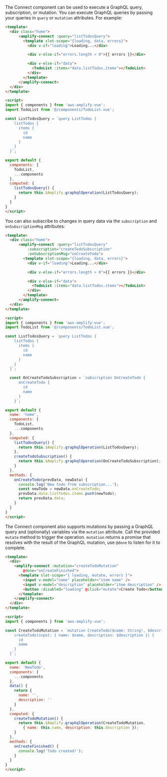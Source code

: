 The Connect component can be used to execute a GraphQL query, subscription, or mutation. You can execute GraphQL queries by passing your queries in `query` or `mutation` attributes. For example:

```html
<template>
  <div class="home">
      <amplify-connect :query="listTodosQuery">
        <template slot-scope="{loading, data, errors}">
          <div v-if="loading">Loading...</div>

          <div v-else-if="errors.length > 0">{{ errors }}</div>

          <div v-else-if="data">
            <TodoList :items="data.listTodos.items"></TodoList>
          </div>
        </template>
      </amplify-connect>
  </div>
</template>

<script>
import { components } from 'aws-amplify-vue';
import TodoList from '@/components/TodoList.vue';

const ListTodosQuery = `query ListTodos {
    listTodos {
      items {
        id
        name
      }
    }
  }`;

export default {
  components: {
    TodoList,
    ...components
  },
  computed: {
    listTodosQuery() {
      return this.$Amplify.graphqlOperation(ListTodosQuery);
    }
  }
}
</script>
```

You can also subscribe to changes in query data via the `subscription` and `onSubscriptionMsg` attributes:

```html
<template>
  <div class="home">
      <amplify-connect :query="listTodosQuery"
          :subscription="createTodoSubscription"
          :onSubscriptionMsg="onCreateTodo">
        <template slot-scope="{loading, data, errors}">
          <div v-if="loading">Loading...</div>

          <div v-else-if="errors.length > 0">{{ errors }}</div>

          <div v-else-if="data">
            <TodoList :items="data.listTodos.items"></TodoList>
          </div>
        </template>
      </amplify-connect>
  </div>
</template>

<script>
import { components } from 'aws-amplify-vue';
import TodoList from '@/components/TodoList.vue';

const ListTodosQuery = `query ListTodos {
    listTodos {
      items {
        id
        name
      }
    }
  }`;

  const OnCreateTodoSubscription = `subscription OnCreateTodo {
      onCreateTodo {
        id
        name
      }
    }`;

export default {
  name: 'home',
  components: {
    TodoList,
    ...components
  },
  computed: {
    listTodosQuery() {
      return this.$Amplify.graphqlOperation(ListTodosQuery);
    },
    createTodoSubscription() {
      return this.$Amplify.graphqlOperation(OnCreateTodoSubscription);
    }
  },
  methods: {
    onCreateTodo(prevData, newData) {
      console.log('New todo from subscription...');
      const newTodo = newData.onCreateTodo;
      prevData.data.listTodos.items.push(newTodo);
      return prevData.data;
    }
  }
}
</script>
```

The Connect component also supports mutations by passing a GraphQL query and (optionally) variables via the `mutation` attribute. Call the provided `mutate` method to trigger the operation. `mutation` returns a promise that resolves with the result of the GraphQL mutation, use `@done` to listen for it to complete.

```html
<template>
  <div>
    <amplify-connect :mutation="createTodoMutation"
        @done="onCreateFinished">
      <template slot-scope="{ loading, mutate, errors }">
        <input v-model="name" placeholder="item name" />
        <input v-model="description" placeholder="item description" />
        <button :disabled="loading" @click="mutate">Create Todo</button>
      </template>
    </amplify-connect>
  </div>
</template>

<script>
import { components } from 'aws-amplify-vue';

const CreateTodoMutation = `mutation CreateTodo($name: String!, $description: String) {
    createTodo(input: { name: $name, description: $description }) {
      id
      name
    }
  }`;

export default {
  name: 'NewTodo',
  components: {
    ...components
  },
  data() {
    return {
      name: '',
      description: ''
    }
  },
  computed: {
    createTodoMutation() {
      return this.$Amplify.graphqlOperation(CreateTodoMutation,
        { name: this.name, description: this.description });
    }
  },
  methods: {
    onCreateFinished() {
      console.log('Todo created!');
    }
  }
}
</script>
```
